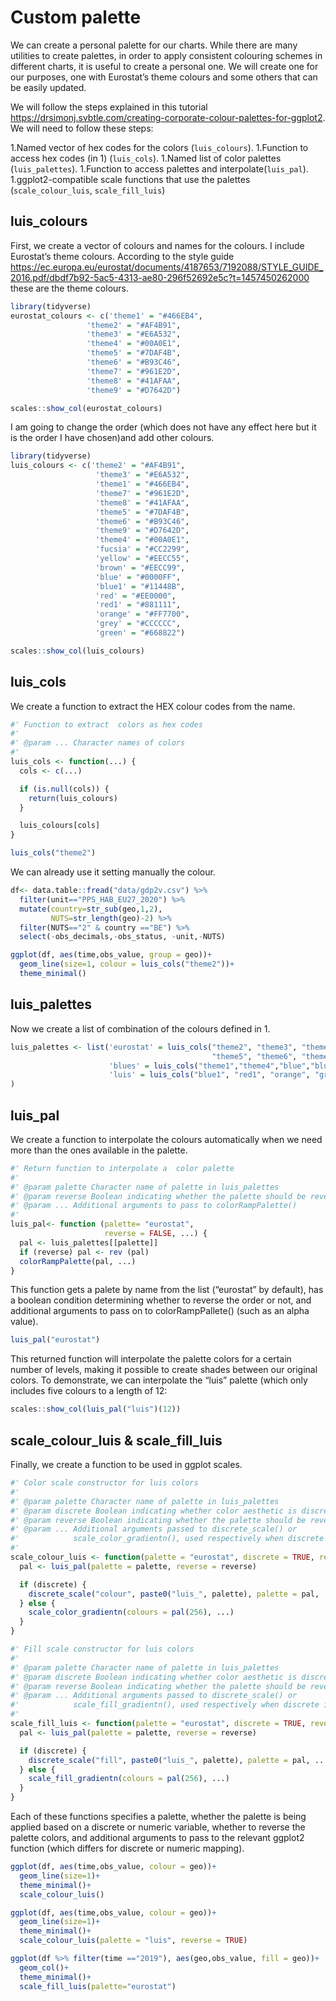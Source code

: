 # Custom palette {#palette}

We can create a personal palette for our charts. While there are many utilities to create palettes, in order to apply consistent colouring schemes in different charts, it is useful to create a personal one. We will create one for our purposes, one with Eurostat’s theme colours and some others that can be easily updated.

We will follow the steps explained in this tutorial <https://drsimonj.svbtle.com/creating-corporate-colour-palettes-for-ggplot2>. We will need to follow these steps:

1.Named vector of hex codes for the colors (`luis_colours`).
1.Function to access hex codes (in 1) (`luis_cols`).
1.Named list of color palettes (`luis_palettes`).
1.Function to access palettes and interpolate(`luis_pal`).
1.ggplot2-compatible scale functions that use the palettes (`scale_colour_luis`, `scale_fill_luis`)

## luis_colours

First, we create a vector of colours and names for the colours. I include Eurostat’s theme colours. According to the style guide <https://ec.europa.eu/eurostat/documents/4187653/7192088/STYLE_GUIDE_2016.pdf/dbdf7b92-5ac5-4313-ae80-296f52692e5c?t=1457450262000>  these are the theme colours.


```r
library(tidyverse)
eurostat_colours <- c('theme1' = "#466EB4",
                 'theme2' = "#AF4B91",
                 'theme3' = "#E6A532",
                 'theme4' = "#00A0E1",
                 'theme5' = "#7DAF4B",
                 'theme6' = "#B93C46",
                 'theme7' = "#961E2D",
                 'theme8' = "#41AFAA",
                 'theme9' = "#D7642D")

scales::show_col(eurostat_colours)
```

I am going to change the order (which does not have any effect here but it is the order I have chosen)and add other colours.

```r
library(tidyverse)
luis_colours <- c('theme2' = "#AF4B91",
                   'theme3' = "#E6A532",
                   'theme1' = "#466EB4",
                   'theme7' = "#961E2D",
                   'theme8' = "#41AFAA",
                   'theme5' = "#7DAF4B",
                   'theme6' = "#B93C46",
                   'theme9' = "#D7642D",
                   'theme4' = "#00A0E1",
                   'fucsia' = "#CC2299", 
                   'yellow' = "#EECC55",
                   'brown' = "#EECC99",
                   'blue' = "#0000FF",
                   'blue1' = "#11448B",
                   'red' = "#EE0000",
                   'red1' = "#881111",
                   'orange' = "#FF7700",
                   'grey' = "#CCCCCC",
                   'green' = "#668822")

scales::show_col(luis_colours)

```

## luis_cols 

We create a function to extract the HEX colour codes from the name.

```r
#' Function to extract  colors as hex codes
#'
#' @param ... Character names of colors
#'
luis_cols <- function(...) {
  cols <- c(...)

  if (is.null(cols)) {
    return(luis_colours)
  }

  luis_colours[cols]
}

luis_cols("theme2")

```

We can already use it setting manually the colour.

```r
df<- data.table::fread("data/gdp2v.csv") %>% 
  filter(unit=="PPS_HAB_EU27_2020") %>% 
  mutate(country=str_sub(geo,1,2),
         NUTS=str_length(geo)-2) %>% 
  filter(NUTS=="2" & country =="BE") %>% 
  select(-obs_decimals,-obs_status, -unit,-NUTS) 

ggplot(df, aes(time,obs_value, group = geo))+
  geom_line(size=1, colour = luis_cols("theme2"))+
  theme_minimal()
```

## luis_palettes

Now we create a list of combination of the colours defined in 1.

```r
luis_palettes <- list('eurostat' = luis_cols("theme2", "theme3", "theme1", "theme7", "theme8",
                                             "theme5", "theme6", "theme9", "theme4"),
                      'blues' = luis_cols("theme1","theme4","blue","blue1"),
                      'luis' = luis_cols("blue1", "red1", "orange", "green", "grey")
)
```

## luis_pal


We create a function to interpolate the colours automatically when we need more than the ones available in the palette.

```r
#' Return function to interpolate a  color palette
#'
#' @param palette Character name of palette in luis_palettes
#' @param reverse Boolean indicating whether the palette should be reversed
#' @param ... Additional arguments to pass to colorRampPalette()
#'
luis_pal<- function (palette= "eurostat",
                     reverse = FALSE, ...) {
  pal <- luis_palettes[[palette]]
  if (reverse) pal <- rev (pal)
  colorRampPalette(pal, ...)
}

```

This function gets a palete by name from the list ("eurostat" by default), has a boolean condition determining whether to reverse the order or not, and additional arguments to pass on to colorRampPallete() (such as an alpha value).

```r
luis_pal("eurostat")
```

This returned function will interpolate the palette colors for a certain number of levels, making it possible to create shades between our original colors. To demonstrate, we can interpolate the "luis" palette (which only includes five colours to a length of 12:

```r
scales::show_col(luis_pal("luis")(12))
```

## scale_colour_luis & scale_fill_luis

Finally, we create a function to be used in ggplot scales.

```r
#' Color scale constructor for luis colors
#'
#' @param palette Character name of palette in luis_palettes
#' @param discrete Boolean indicating whether color aesthetic is discrete or not
#' @param reverse Boolean indicating whether the palette should be reversed
#' @param ... Additional arguments passed to discrete_scale() or
#'            scale_color_gradientn(), used respectively when discrete is TRUE or FALSE
#'
scale_colour_luis <- function(palette = "eurostat", discrete = TRUE, reverse = FALSE, ...) {
  pal <- luis_pal(palette = palette, reverse = reverse)

  if (discrete) {
    discrete_scale("colour", paste0("luis_", palette), palette = pal, ...)
  } else {
    scale_color_gradientn(colours = pal(256), ...)
  }
}

#' Fill scale constructor for luis colors
#'
#' @param palette Character name of palette in luis_palettes
#' @param discrete Boolean indicating whether color aesthetic is discrete or not
#' @param reverse Boolean indicating whether the palette should be reversed
#' @param ... Additional arguments passed to discrete_scale() or
#'            scale_fill_gradientn(), used respectively when discrete is TRUE or FALSE
#'
scale_fill_luis <- function(palette = "eurostat", discrete = TRUE, reverse = FALSE, ...) {
  pal <- luis_pal(palette = palette, reverse = reverse)

  if (discrete) {
    discrete_scale("fill", paste0("luis_", palette), palette = pal, ...)
  } else {
    scale_fill_gradientn(colours = pal(256), ...)
  }
}
```

Each of these functions specifies a palette, whether the palette is being applied based on a discrete or numeric variable, whether to reverse the palette colors, and additional arguments to pass to the relevant ggplot2 function (which differs for discrete or numeric mapping).


```r
ggplot(df, aes(time,obs_value, colour = geo))+
  geom_line(size=1)+
  theme_minimal()+
  scale_colour_luis()
```

```r
ggplot(df, aes(time,obs_value, colour = geo))+
  geom_line(size=1)+
  theme_minimal()+
  scale_colour_luis(palette = "luis", reverse = TRUE)
```

```r
ggplot(df %>% filter(time =="2019"), aes(geo,obs_value, fill = geo))+
  geom_col()+
  theme_minimal()+
  scale_fill_luis(palette="eurostat")
```

